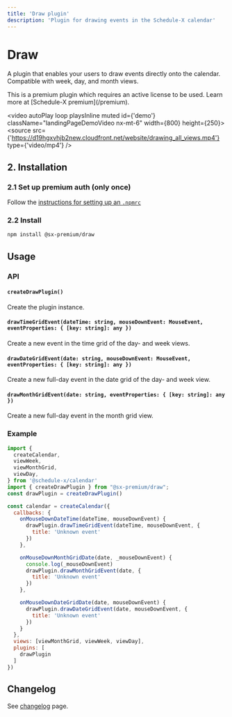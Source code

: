 ```yaml
---
title: 'Draw plugin'
description: 'Plugin for drawing events in the Schedule-X calendar'
---
```


# Draw

A plugin that enables your users to draw events directly onto the calendar. Compatible with week, day, and month views.


<Callout type="info">
  This is a premium plugin which requires an active license to be used. Learn more at [Schedule-X premium](/premium).
</Callout>

<video autoPlay loop playsInline muted id={'demo'} className="landingPageDemoVideo nx-mt-6" width={800}
       height={250}>
  <source src={'https://d19hgxvhjb2new.cloudfront.net/website/drawing_all_views.mp4'} type={'video/mp4'} />
</video>

## 2. Installation

### 2.1 Set up premium auth (only once)

Follow the [instructions for setting up an `.npmrc`](/docs/calendar/installing-premium)


### 2.2 Install

```bash copy
npm install @sx-premium/draw
```

## Usage

### API

#### `createDrawPlugin()`

Create the plugin instance.

#### `drawTimeGridEvent(dateTime: string, mouseDownEvent: MouseEvent, eventProperties: { [key: string]: any })`

Create a new event in the time grid of the day- and week views.

#### `drawDateGridEvent(date: string, mouseDownEvent: MouseEvent, eventProperties: { [key: string]: any })`

Create a new full-day event in the date grid of the day- and week view.

#### `drawMonthGridEvent(date: string, eventProperties: { [key: string]: any })`

Create a new full-day event in the month grid view.

### Example

```js
import {
  createCalendar,
  viewWeek,
  viewMonthGrid,
  viewDay,
} from '@schedule-x/calendar'
import { createDrawPlugin } from "@sx-premium/draw";
const drawPlugin = createDrawPlugin()

const calendar = createCalendar({
  callbacks: {
    onMouseDownDateTime(dateTime, mouseDownEvent) {
      drawPlugin.drawTimeGridEvent(dateTime, mouseDownEvent, {
        title: 'Unknown event'
      })
    },

    onMouseDownMonthGridDate(date, _mouseDownEvent) {
      console.log(_mouseDownEvent)
      drawPlugin.drawMonthGridEvent(date, {
        title: 'Unknown event'
      })
    },

    onMouseDownDateGridDate(date, mouseDownEvent) {
      drawPlugin.drawDateGridEvent(date, mouseDownEvent, {
        title: 'Unknown event'
      })
    }
  },
  views: [viewMonthGrid, viewWeek, viewDay],
  plugins: [
    drawPlugin
  ]
})
```

## Changelog

See [changelog](/premium-changelog) page.

